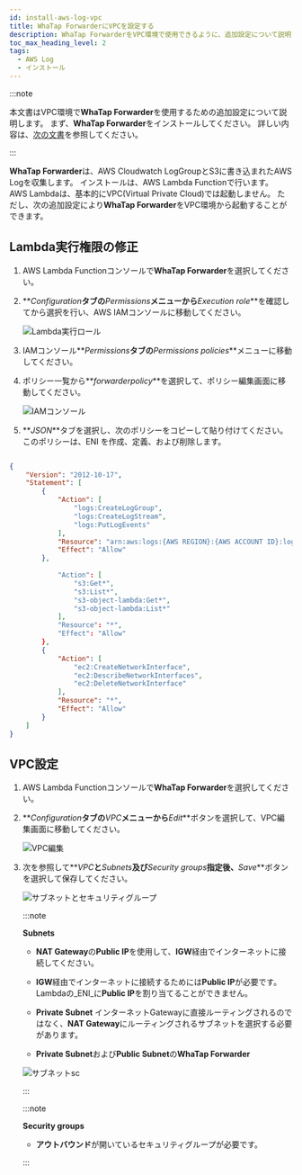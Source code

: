 ```yaml
---
id: install-aws-log-vpc
title: WhaTap ForwarderにVPCを設定する
description: WhaTap ForwarderをVPC環境で使用できるように、追加設定について説明します。
toc_max_heading_level: 2
tags:
  - AWS Log
  - インストール
---
```


:::note

本文書は<span class='vpcbold'>VPC</span>環境で**WhaTap Forwarder**を使用するための追加設定について説明します。 まず、**WhaTap Forwarder**をインストールしてください。 詳しい内容は、[次の文書](../aws-log/install-aws-log#install-whatap-forwarder)を参照してください。

:::

**WhaTap Forwarder**は、AWS Cloudwatch LogGroupとS3に書き込まれたAWS Logを収集します。 インストールは、AWS Lambda Functionで行います。 AWS Lambdaは、基本的に<span class='vpcbold'>VPC</span>(Virtual Private Cloud)では起動しません。 ただし、次の追加設定により**WhaTap Forwarder**を<span class='vpcbold'>VPC</span>環境から起動することができます。

## Lambda実行権限の修正

1.  AWS Lambda Functionコンソールで**WhaTap Forwarder**を選択してください。

2.  **_Configuration_**タブの**_Permissions_**メニューから**_Execution role_**を確認してから選択を行い、AWS IAMコンソールに移動してください。

    ![Lambda実行ロール](/img/whatap-forwarder-vpc-lambda.png)

3.  IAMコンソール**_Permissions_**タブの**_Permissions policies_**メニューに移動してください。 

4.  ポリシー一覧から**_forwarderpolicy_**を選択して、ポリシー編集画面に移動してください。

    ![IAMコンソール](/img/whatap-forwarder-vpc-aws-iam.png)

5.  **_JSON_**タブを選択し、次のポリシーをコピーして貼り付けてください。 このポリシーは、ENI を作成、定義、および削除します。

```json title='IAM Policy'

{
    "Version": "2012-10-17",
    "Statement": [
        {
            "Action": [
                "logs:CreateLogGroup",
                "logs:CreateLogStream",
                "logs:PutLogEvents"
            ],
            "Resource": "arn:aws:logs:{AWS REGION}:{AWS ACCOUNT ID}:log-group:/aws/lambda/*",
            "Effect": "Allow"
        },
        
            "Action": [
                "s3:Get*",
                "s3:List*",
                "s3-object-lambda:Get*",
                "s3-object-lambda:List*"
            ],
            "Resource": "*",
            "Effect": "Allow"
        },
        {
            "Action": [
                "ec2:CreateNetworkInterface",
                "ec2:DescribeNetworkInterfaces",
                "ec2:DeleteNetworkInterface"
            ],
            "Resource": "*",
            "Effect": "Allow"
        }
    ]
}

```

## VPC設定

<div class ='vpcb'>

1.  AWS Lambda Functionコンソールで**WhaTap Forwarder**を選択してください。

2.  **_Configuration_**タブの**_VPC_**メニューから**_Edit_**ボタンを選択して、VPC編集画面に移動してください。

    ![VPC編集](/img/whatap-forwarder-vpc-edit.png)

3.  次を参照して**_VPC_**と**_Subnets_**及び**_Security groups_**指定後、**_Save_**ボタンを選択して保存してください。

    ![サブネットとセキュリティグループ](/img/whatap-forwarder-vpc-sg.png)

    :::note

    **Subnets**

    -   **NAT Gateway**の**Public IP**を使用して、**IGW**経由でインターネットに接続してください。

    -   **IGW**経由でインターネットに接続するためには**Public IP**が必要です。 Lambdaの_ENI_に**Public IP**を割り当てることができません。

    -   **Private Subnet** インターネットGatewayに直接ルーティングされるのではなく、**NAT Gateway**にルーティングされるサブネットを選択する必要があります。

    -   **Private Subnet**および**Public Subnet**の**WhaTap Forwarder**

    ![サブネットsc](/img/whatap-forwarder-subnet.png)

    :::

    :::note

    **Security groups**

    -   **アウトバウンド**が開いているセキュリティグループが必要です。

    :::

</div>
